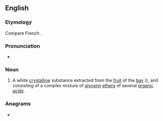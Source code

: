 {{also|Laurin|Lauřin}}
==English==

===Etymology===
Compare French {{m|fr|laurine}}.

===Pronunciation===
* {{IPA|/ˈlɔːɹɪn/|lang=en}}

===Noun===
{{head|en|noun}}

# {{lb|en|chemistry}} A white [[crystalline]] substance extracted from the [[fruit]] of the [[bay]] (''{{l|mul|Laurus nobilis}}''), and consisting of a complex mixture of [[glycerin]] [[ethers]] of several [[organic]] [[acid]]s.

===Anagrams===
* {{anagrams|en|a=ailnru|Lurian|unrail|urinal}}